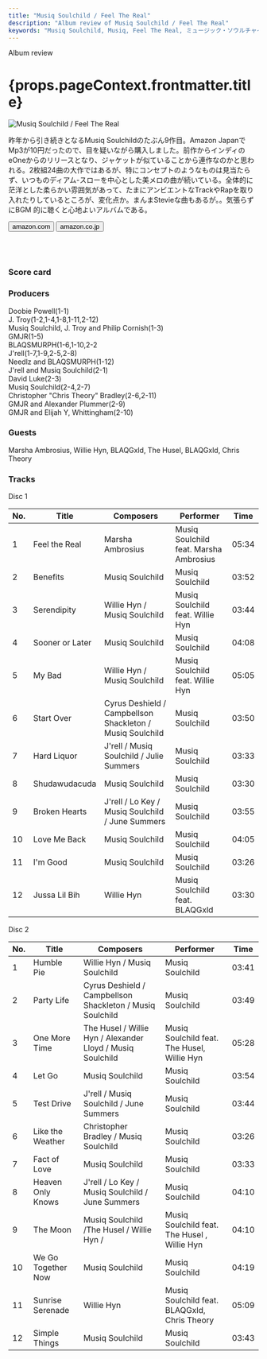```yaml
---
title: "Musiq Soulchild / Feel The Real"
description: "Album review of Musiq Soulchild / Feel The Real"
keywords: "Musiq Soulchild, Musiq, Feel The Real, ミュージック・ソウルチャイルド, フィール・ザ・リアル"
---
```




<p className="largeP">Album review</p>
<h1 className="h1--no--margin">{props.pageContext.frontmatter.title}</h1>

<Row  className="image-card-group">
	<Column colMd={"3"} colLg={"4"} noGutterMdLeft="">
       <ImageCard>

![Musiq Soulchild / Feel The Real](../../images/cd/musiq7L.jpg) 

</ImageCard>
	</Column>
	<Column colMd={"4"} colLg={"8"} noGutterMdLeft="">
	<p>
	昨年から引き続きとなるMusiq Soulchildのたぶん9作目。Amazon JapanでMp3が10円だったので、目を疑いながら購入しました。前作からインディのeOneからのリリースとなり、ジャケットが似ていることから連作なのかと思われる。2枚組24曲の大作ではあるが、特にコンセプトのようなものは見当たらず、いつものディアム-スローを中心とした美メロの曲が続いている。全体的に茫洋とした柔らかい雰囲気があって、たまにアンビエントなTrackやRapを取り入れたりしているところが、変化点か。まんまStevieな曲もあるが。。気張らずにBGM 的に聴くと心地よいアルバムである。
	</p>
    <div>
	  <Button className="button-right-mergin"  href="https://amzn.to/30Q5SkK" kind="primary" size="small" renderIcon={ArrowUpRight24}>
      amazon.com
    </Button>
    <Button className="button-right-mergin"  href="https://amzn.to/3gcX1jT" kind="secondary" size="small" renderIcon={ArrowUpRight24}>
      amazon.co.jp
    </Button>
	</div>
	<a href="https://geo.music.apple.com/jp/album/feel-the-real/1259582253?mt=1&app=music&ls=1&at=11lcug" style="display:inline-block;overflow:hidden;background:url(https://linkmaker.itunes.apple.com/ja-jp/lockup.svg?releaseDate=2017-09-15&kind=album&bubble=apple_music&style=standard-black) no-repeat;width:180px;height:45px;"></a>
	<a href="https://geo.music.apple.com/jp/album/feel-the-real/1259582253?app=itunes&at=11lcug" style="display:inline-block;overflow:hidden;background:url(https://linkmaker.itunes.apple.com/ja-jp/badge-lrg.svg?releaseDate=2017-09-15T00:00:00Z&kind=album&bubble=itunes_music) no-repeat;width:140px;height:45px;"></a>
	</Column>
</Row>
<Row >
	<Column colMd={"4"} colLg={"4"} noGutterMdLeft="">
<div>
    <h3>Score card</h3>
	<SliderJS1 value="5" />
    <SliderJS2 value="2" />
	<SliderJS3 value="1" />
    <SliderJS4 value="8" />
</div>
</Column>
<Column colMd={"8"} colLg={"8"} noGutterMdLeft="">
<div>
<h3>Producers</h3>
<p>
Doobie Powell(1-1)
<br/>J. Troy(1-2,1-4,1-8,1-11,2-12)
<br/>Musiq Soulchild, J. Troy and Philip Cornish(1-3)
<br/>GMJR(1-5)
<br/>BLAQSMURPH(1-6,1-10,2-2
<br/>J'rell(1-7,1-9,2-5,2-8)
<br/>Needlz and BLAQSMURPH(1-12)
<br/>J'rell and Musiq Soulchild(2-1)
<br/>David Luke(2-3)
<br/>Musiq Soulchild(2-4,2-7)
<br/>Christopher "Chris Theory" Bradley(2-6,2-11)
<br/>GMJR and Alexander Plummer(2-9)
<br/>GMJR and Elijah Y, Whittingham(2-10)
</p>
<h3>Guests</h3>
<p>
Marsha Ambrosius, Willie Hyn, BLAQGxld, The Husel, BLAQGxld, Chris Theory
</p>
</div>
</Column>
</Row>

<h3>Tracks</h3>

<p> Disc 1</p>

| No. |	 Title          |	 Composers                                              |	 Performer                           | Time	 |
| --- |	--------------- | --------------------------------------------------------- | -------------------------------------- | ----- |
| 1	  |	Feel the Real  	| Marsha Ambrosius                                         	| Musiq Soulchild feat. Marsha Ambrosius | 05:34 |
| 2	  |	Benefits       	| Musiq Soulchild                                          	| Musiq Soulchild                        | 03:52 |
| 3	  |	Serendipity    	| Willie Hyn / Musiq Soulchild                             	| Musiq Soulchild feat. Willie Hyn       | 03:44 |
| 4	  |	Sooner or Later	| Musiq Soulchild                                          	| Musiq Soulchild                        | 04:08 |
| 5	  |	My Bad         	| Willie Hyn / Musiq Soulchild                             	| Musiq Soulchild feat. Willie Hyn       | 05:05 |
| 6	  |	Start Over     	| Cyrus Deshield / Campbellson Shackleton / Musiq Soulchild	| Musiq Soulchild                        | 03:50 |
| 7	  |	Hard Liquor    	| J'rell / Musiq Soulchild / Julie Summers                 	| Musiq Soulchild                        | 03:33 |
| 8	  |	Shudawudacuda  	| Musiq Soulchild                                          	| Musiq Soulchild                        | 03:30 |
| 9	  |	Broken Hearts  	| J'rell / Lo Key / Musiq Soulchild / June Summers         	| Musiq Soulchild                        | 03:55 |
| 10  |	Love Me Back   	| Musiq Soulchild                                          	| Musiq Soulchild                        | 04:05 |
| 11  |	I'm Good       	| Musiq Soulchild                                          	| Musiq Soulchild                        | 03:26 |
| 12  |	Jussa Lil Bih  	| Willie Hyn                                               	| Musiq Soulchild feat. BLAQGxld         | 03:30 |

<p> Disc 2</p>

| No. |	 Title             |	 Composers                                              |	 Performer                                 | Time  |
| --- |	------------------ | ---------------------------------------------------------- | -------------------------------------------- | ----- |
| 1	  |	Humble Pie         | Willie Hyn / Musiq Soulchild                              	| Musiq Soulchild                              | 03:41 |
| 2	  |	Party Life         | Cyrus Deshield / Campbellson Shackleton / Musiq Soulchild 	| Musiq Soulchild                              | 03:49 |
| 3	  |	One More Time      | The Husel / Willie Hyn / Alexander Lloyd / Musiq Soulchild	| Musiq Soulchild feat. The Husel, Willie Hyn  | 05:28 |
| 4	  |	Let Go             | Musiq Soulchild                                           	| Musiq Soulchild                              | 03:54 |
| 5	  |	Test Drive         | J'rell / Musiq Soulchild / June Summers                   	| Musiq Soulchild                              | 03:44 |
| 6	  |	Like the Weather   | Christopher Bradley / Musiq Soulchild                     	| Musiq Soulchild                              | 03:26 |
| 7	  |	Fact of Love       | Musiq Soulchild                                           	| Musiq Soulchild                              | 03:33 |
| 8	  |	Heaven Only Knows  | J'rell / Lo Key / Musiq Soulchild / June Summers          	| Musiq Soulchild                              | 04:10 |
| 9	  |	The Moon           | Musiq Soulchild /The Husel / Willie Hyn /                 	| Musiq Soulchild feat. The Husel , Willie Hyn | 04:10 |
| 10  |	We Go Together Now | Musiq Soulchild                                           	| Musiq Soulchild                              | 04:19 |
| 11  |	Sunrise Serenade   | Willie Hyn                                                	| Musiq Soulchild feat. BLAQGxld, Chris Theory | 05:09 |
| 12  |	Simple Things      | Musiq Soulchild                                           	| Musiq Soulchild                              | 03:43 |
